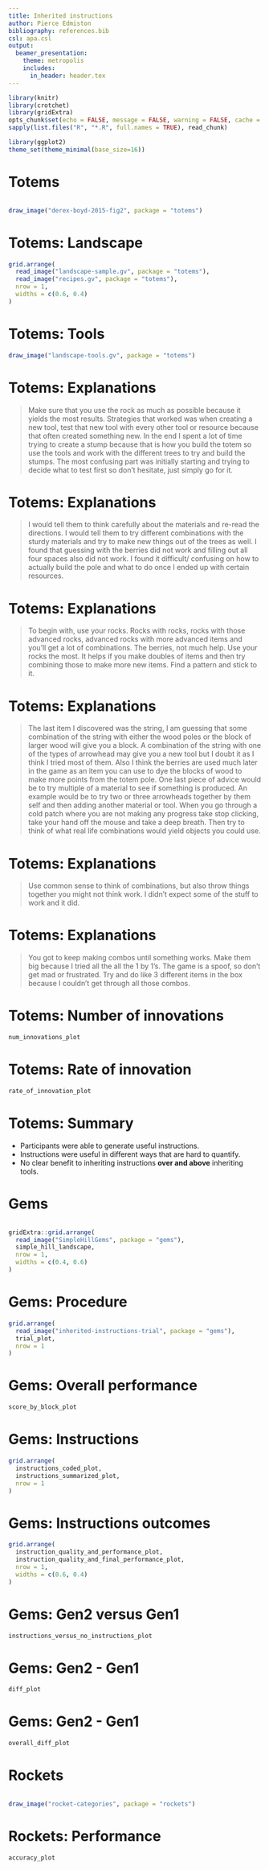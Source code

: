 ```yaml
---
title: Inherited instructions
author: Pierce Edmiston
bibliography: references.bib
csl: apa.csl
output:
  beamer_presentation:
    theme: metropolis
    includes:
      in_header: header.tex
---
```

```r
library(knitr)
library(crotchet)
library(gridExtra)
opts_chunk$set(echo = FALSE, message = FALSE, warning = FALSE, cache = TRUE)
sapply(list.files("R", "*.R", full.names = TRUE), read_chunk)
```
```r
library(ggplot2)
theme_set(theme_minimal(base_size=16))
```

# Totems

```r
```

```r
draw_image("derex-boyd-2015-fig2", package = "totems")
```

# Totems: Landscape

```r
grid.arrange(
  read_image("landscape-sample.gv", package = "totems"),
  read_image("recipes.gv", package = "totems"),
  nrow = 1,
  widths = c(0.6, 0.4)
)
```

# Totems: Tools

```r
draw_image("landscape-tools.gv", package = "totems")
```

# Totems: Explanations

> Make sure that you use the rock as much as possible because it yields the most results. Strategies that worked was when creating a new tool, test that new tool with every other tool or resource because that often created something new. In the end I spent a lot of time trying to create a stump because that is how you build the totem so use the tools and work with the different trees to try and build the stumps. The most confusing part was initially starting and trying to decide what to test first so don’t hesitate, just simply go for it.

# Totems: Explanations

> I would tell them to think carefully about the materials and re-read the directions. I would tell them to try different combinations with the sturdy materials and try to make new things out of the trees as well. I found that guessing with the berries did not work and filling out all four spaces also did not work. I found it difficult/ confusing on how to actually build the pole and what to do once I ended up with certain resources.

# Totems: Explanations

> To begin with, use your rocks. Rocks with rocks, rocks with those advanced rocks, advanced rocks with more advanced items and you’ll get a lot of combinations. The berries, not much help. Use your rocks the most. It helps if you make doubles of items and then try combining those to make more new items. Find a pattern and stick to it.

# Totems: Explanations

> \scriptsize The last item I discovered was the string, I am guessing that some combination of the string with either the wood poles or the block of larger wood will give you a block. A combination of the string with one of the types of arrowhead may give you a new tool but I doubt it as I think I tried most of them. Also I think the berries are used much later in the game as an item you can use to dye the blocks of wood to make more points from the totem pole. One last piece of advice would be to try multiple of a material to see if something is produced. An example would be to try two or three arrowheads together by them self and then adding another material or tool. When you go through a cold patch where you are not making any progress take stop clicking, take your hand off the mouse and take a deep breath. Then try to think of what real life combinations would yield objects you could use.

# Totems: Explanations

> Use common sense to think of combinations, but also throw things together you might not think work. I didn’t expect some of the stuff to work and it did.

# Totems: Explanations

> You got to keep making combos until something works. Make them big because I tried all the all the 1 by 1’s. The game is a spoof, so don’t get mad or frustrated. Try and do like 3 different items in the box because I couldn’t get through all those combos.

# Totems: Number of innovations

```r
num_innovations_plot
```

# Totems: Rate of innovation

```r
rate_of_innovation_plot
```

# Totems: Summary

- Participants were able to generate useful instructions.
- Instructions were useful in different ways that are hard to quantify.
- No clear benefit to inheriting instructions **over and above** inheriting tools.

# Gems

```r
```

```r
gridExtra::grid.arrange(
  read_image("SimpleHillGems", package = "gems"),
  simple_hill_landscape,
  nrow = 1,
  widths = c(0.4, 0.6)
)
```

# Gems: Procedure

```r
grid.arrange(
  read_image("inherited-instructions-trial", package = "gems"),
  trial_plot,
  nrow = 1
)
```

# Gems: Overall performance

```r
score_by_block_plot
```

# Gems: Instructions

```r
grid.arrange(
  instructions_coded_plot,
  instructions_summarized_plot,
  nrow = 1
)
```

# Gems: Instructions outcomes

```r
grid.arrange(
  instruction_quality_and_performance_plot,
  instruction_quality_and_final_performance_plot,
  nrow = 1,
  widths = c(0.6, 0.4)
)
```

# Gems: Gen2 versus Gen1

```r
instructions_versus_no_instructions_plot
```

# Gems: Gen2 - Gen1

```r
diff_plot
```

# Gems: Gen2 - Gen1

```r
overall_diff_plot
```

# Rockets

```r
```

```r
draw_image("rocket-categories", package = "rockets")
```

# Rockets: Performance

```r
accuracy_plot
```